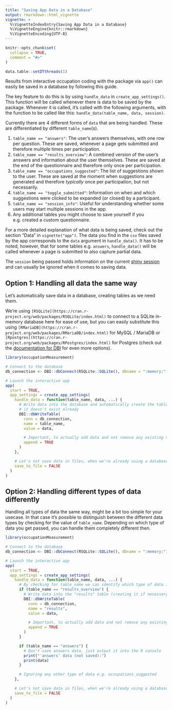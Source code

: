 ```yaml
---
title: "Saving App Data in a Database"
output: rmarkdown::html_vignette
vignette: >
  %\VignetteIndexEntry{Saving App Data in a Database}
  %\VignetteEngine{knitr::rmarkdown}
  %\VignetteEncoding{UTF-8}
---
```


```r
knitr::opts_chunk$set(
  collapse = TRUE,
  comment = "#>"
)

data.table::setDTthreads(1)
```

Results from interactive occupation coding with the package via `app()` can easily be saved in a database by following this guide.

The key feature to do this is by using `handle_data` in `create_app_settings()`. This function will be called whenever there is data to be saved by the package. Whenever it is called, it's called with the following arguments, with the function to be called like this: `handle_data(table_name, data, session)`.

Currently there are 4 different forms of `data` that are being handled. These are differentiated by different `table_name`(s).

1. `table_name == "answers"`: The user's answers themselves, with one row per question. These are saved, whenever a page gets submitted and therefore multiple times per participation.
2. `table_name == "results_overview"`: A combined version of the user's answers and information about the user themselves. These are saved at the end of the questionnaire and therefore only once per participation.
3. `table_name == "occupations_suggested"`: The list of suggestions shown to the user. These are saved at the moment when suggestions are generated and therefore *typically* once per participation, but not necessarily.
4. `table_name == "toggle_submitted"`: Information on when and which suggestions were clicked to be expanded (or closed) by a participant.
5. `table_name == "session_info"`: Useful for understanding whether some users may start multiple sessions in the app.
6. Any additional tables you might choose to save yourself if you e.g. created a custom questionnaire.

For a more detailed explanation of what data is being saved, check out the section "Data" in `vignette("app")`. The data you find in the `csv` files saved by the app corresponds to the `data` argument in `handle_data()`. It has to be noted, however, that for some tables e.g. `answers`, `handle_data()` will be called whenever a page is submitted to also capture partial data.

The `session` being passed holds information on the current [shiny session](https://shiny.rstudio.com/reference/shiny/latest/session.html) and can usually be ignored when it comes to saving data.

## Option 1: Handling all data the same way

Let's automatically save data in a database, creating tables as we need them.

We're using `[RSQLite](https://cran.r-project.org/web/packages/RSQLite/index.html)` to connect to a SQLite in-memory database here for ease of use, but you can easily substitute this using `[RMariaDB](https://cran.r-project.org/web/packages/RMariaDB/index.html)` for MySQL / MariaDB or `[Rpostgres](https://cran.r-project.org/web/packages/RPostgres/index.html)` for Postgres (check out the [documentation for DBI](https://dbi.r-dbi.org/) for even more options).

```r
library(occupationMeasurement)

# Connect to the database
db_connection <- DBI::dbConnect(RSQLite::SQLite(), dbname = ":memory:")

# Launch the interactive app
app(
  start = TRUE,
  app_settings = create_app_settings(
    handle_data = function(table_name, data, ...) {
      # Write data into the database and automatically create the table if
      # it doesn't exist already
      DBI::dbWriteTable(
        conn = db_connection,
        name = table_name,
        value = data,

        # Important, to actually add data and not remove any existing data.
        append = TRUE
      )
    },

    # Let's not save data in files, when we're already using a database
    save_to_file = FALSE
  )
)
```

## Option 2: Handling different types of data differently

Handling all types of data the same way, might be a bit too simple for your usecase. In that case it's possible to distinguish between the different data types by checking for the value of `table_name`. Depending on which type of data you get passed, you can handle them completely different then.

```r
library(occupationMeasurement)

# Connect to the database
db_connection <- DBI::dbConnect(RSQLite::SQLite(), dbname = ":memory:")

# Launch the interactive app
app(
  start = TRUE,
  app_settings = create_app_settings(
    handle_data = function(table_name, data, ...) {
      # By checking for table_name we can identify which type of data is being handled
      if (table_name == "results_overview") {
        # Write data into the "results" table (creating it if necessary)
        DBI::dbWriteTable(
          conn = db_connection,
          name = "results",
          value = data,

          # Important, to actually add data and not remove any existing data.
          append = TRUE
        )
      }

      if (table_name == "answers") {
        # Don't save answers data, just output it into the R console
        print("'answers' data (not saved):")
        print(data)
      }

      # Ignoring any other type of data e.g. occupations_suggested
    },

    # Let's not save data in files, when we're already using a database
    save_to_file = FALSE
  )
)
```
